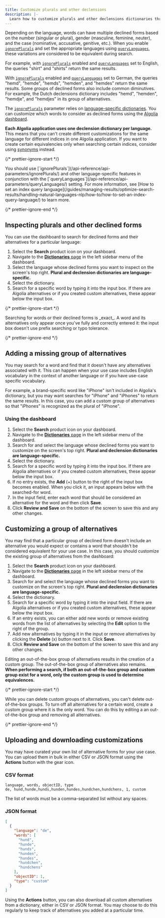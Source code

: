 ```yaml
---
title: Customize plurals and other declensions
description: |-
  Learn how to customize plurals and other declensions dictionaries through the Algolia dashboard.
---
```


Depending on the language, words can have multiple declined forms based on the number (singular or plural), gender (masculine, feminine, neuter), and the case (nominative, accusative, genitive, etc.).
When you enable [`ignorePlurals`](/api-reference/api-parameters/ignorePlurals/) and set the appropriate languages using [`queryLanguages`](/api-reference/api-parameters/queryLanguages/), these variations are considered to be equivalent during search.

For example, with [`ignorePlurals`](/api-reference/api-parameters/ignorePlurals/) enabled and [`queryLanguages`](/api-reference/api-parameters/queryLanguages/) set to English, the queries "shirt" and "shirts" return the same results.

With [`ignorePlurals`](/api-reference/api-parameters/ignorePlurals/) enabled and [`queryLanguages`](/api-reference/api-parameters/queryLanguages/) set to German, the queries "hemd", "hemde", "hemds", "hemden", and "hemdes" return the same results. Some groups of declined forms also include common diminutives. For example, the Dutch declensions dictionary includes "hemd", "hemden", "hemdje", and "hemdjes" in its group of alternatives.

The [`ignorePlurals`](/api-reference/api-parameters/ignorePlurals/) parameter relies on [language-specific dictionaries](/guides/managing-results/optimize-search-results/handling-natural-languages-nlp/in-depth/supported-languages/).
You can customize which words to consider as declined forms using the [Algolia dashboard](https://dashboard.algolia.com/dictionaries/declensions).

**Each Algolia application uses one declension dictionary per language.** This means that you can't create different customizations for the same language for different indices in one Algolia application. If you want to create certain equivalencies only when searching certain indices, consider using [synonyms](/guides/managing-results/optimize-search-results/adding-synonyms/) instead.

{/* prettier-ignore-start */}

<Note>
  You should use [`ignorePlurals`](/api-reference/api-parameters/ignorePlurals/) and other language-specific features in conjunction with the [`queryLanguages`](/api-reference/api-parameters/queryLanguages/) setting.
  For more information, see [How to set an index query language](/guides/managing-results/optimize-search-results/handling-natural-languages-nlp/how-to/how-to-set-an-index-query-language/) to learn more.
</Note>

{/* prettier-ignore-end */}

## Inspecting plurals and other declined forms

You can use the dashboard to search for declined forms and their alternatives for a particular language:

1. Select the **Search** product icon on your dashboard.
1. Navigate to the [**Dictionaries** page](https://dashboard.algolia.com/dictionaries/declensions) in the left sidebar menu of the dashboard.
1. Select the language whose declined forms you want to inspect on the screen's top right. **Plural and declension dictionaries are language-specific.**
1. Select the dictionary.
1. Search for a specific word by typing it into the input box. If there are Algolia alternatives or if you created custom alternatives, these appear below the input box.

{/* prettier-ignore-start */}

<Note>
  Searching for words or their declined forms is _exact_. A word and its alternatives only appear once you've fully and correctly entered it: the input box doesn't use prefix searching or typo tolerance.
</Note>

{/* prettier-ignore-end */}

## Adding a missing group of alternatives

You may search for a word and find that it doesn't have any alternatives associated with it.
This can happen when your use case includes English vocabulary in the context of another language or if you have use-case specific vocabulary.

For example, a brand-specific word like "iPhone" isn't included in Algolia's dictionary, but you may want searches for "iPhone" and "iPhones" to return the same results. In this case, you can add a custom group of alternatives so that "iPhones" is recognized as the plural of "iPhone".

### Using the dashboard

1. Select the **Search** product icon on your dashboard.
1. Navigate to the [**Dictionaries** page](https://dashboard.algolia.com/dictionaries/declensions) in the left sidebar menu of the dashboard.
1. Search for and select the language whose declined forms you want to customize on the screen's top right. **Plural and declension dictionaries are language-specific.**
1. Select the dictionary.
1. Search for a specific word by typing it into the input box. If there are Algolia alternatives or if you created custom alternatives, these appear below the input box.
1. If no entry exists, the **Add** (+) button to the right of the input box becomes enabled. When you click it, an input appears below with the searched-for word.
1. In the input field, enter each word that should be considered an alternative for the word and then click **Save**.
1. Click **Review and Save** on the bottom of the screen to save this and any other changes.

## Customizing a group of alternatives

You may find that a particular group of declined form doesn't include an alternative you would expect or contains a word that shouldn't be considered equivalent for your use case. In this case, you should customize the existing group of alternatives from the dashboard:

1. Select the **Search** product icon on your dashboard.
1. Navigate to the [**Dictionaries** page](https://dashboard.algolia.com/dictionaries/declensions) in the left sidebar menu of the dashboard.
1. Search for and select the language whose declined forms you want to customize on the screen's top right. **Plural and declension dictionaries are language-specific.**
1. Select the dictionary.
1. Search for a specific word by typing it into the input field. If there are Algolia alternatives or if you created custom alternatives, these appear below the input box.
1. If an entry exists, you can either add new words or remove existing words from the list of alternatives by selecting the **Edit** option to the right of the group.
1. Add new alternatives by typing it in the input or remove alternatives by clicking the **Delete** (x) button next to it. Click **Save**.
1. Click **Review and Save** on the bottom of the screen to save this and any other changes.

Editing an out-of-the-box group of alternatives results in the creation of a custom group. The out-of-the-box group of alternatives also remains. **When performing a search, if both an out-of-the-box group and custom group exist for a word, only the custom group is used to determine equivalences.**

{/* prettier-ignore-start */}

<Note>
  While you can delete custom groups of alternatives, you can't delete out-of-the-box groups. To turn off all alternatives for a certain word, create a custom group where it is the only word. You can do this by editing a an out-of-the-box group and removing all alternatives.
</Note>

{/* prettier-ignore-end */}

## Uploading and downloading customizations

You may have curated your own list of alternative forms for your use case. You can upload them in bulk in either CSV or JSON format using the **Actions** button with the gear icon.

### CSV format

```csv csv
language, words, objectID, type
de, hund,hunde,hunds,hunden,hundes,hundchen,hundchens, 1, custom
```

The list of words must be a comma-separated list without any spaces.

### JSON format

```json json
[
  {
    "language": "de",
    "words": [
      "hund",
      "hunde",
      "hunds",
      "hunden",
      "hundes",
      "hundchen",
      "hundchens"
    ],
    "objectID": 1,
    "type": "custom"
  }
]
```

Using the **Actions** button, you can also download all custom alternatives from a dictionary, either in CSV or JSON format. You may choose to do this regularly to keep track of alternatives you added at a particular time.
